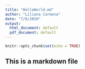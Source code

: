 ---
title: "HelloWorld.md"
author: "Liliana Carmona"
date: "7/6/2020"
output:
  html_document: default
  pdf_document: default
---

```{r setup, include=FALSE}
knitr::opts_chunk$set(echo = TRUE)
```

## This is a markdown file